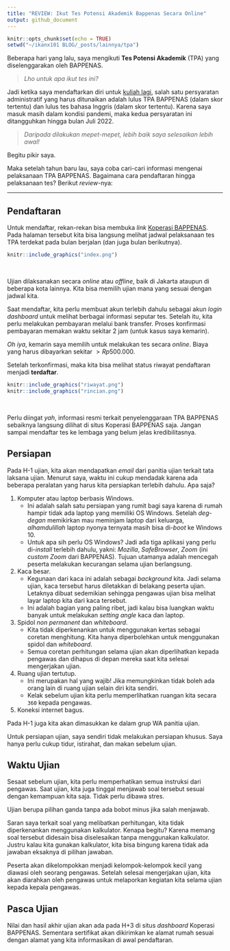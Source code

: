 ```yaml
---
title: "REVIEW: Ikut Tes Potensi Akademik Bappenas Secara Online"
output: github_document
---
```


```r
knitr::opts_chunk$set(echo = TRUE)
setwd("~/ikanx101 BLOG/_posts/lainnya/tpa")
```

Beberapa hari yang lalu, saya mengikuti __Tes Potensi Akademik__ (TPA) yang diselenggarakan oleh BAPPENAS.

> _Lho untuk apa ikut tes ini?_

Jadi ketika saya mendaftarkan diri untuk [kuliah lagi](https://ikanx101.com/blog/kuliah-lagi/), salah satu persyaratan administratif yang harus ditunaikan adalah lulus TPA BAPPENAS (dalam skor tertentu) dan lulus tes bahasa Inggris (dalam skor tertentu). Karena saya masuk masih dalam kondisi pandemi, maka kedua persyaratan ini ditangguhkan hingga bulan Juli 2022.

> _Daripada dilakukan mepet-mepet, lebih baik saya selesaikan lebih awal!_

Begitu pikir saya.

Maka setelah tahun baru lau, saya coba cari-cari informasi mengenai pelaksanaan TPA BAPPENAS. Bagaimana cara pendaftaran hingga pelaksanaan tes? Berikut _review_-nya:

---

## Pendaftaran

Untuk mendaftar, rekan-rekan bisa membuka _link_ [Koperasi BAPPENAS](https://koperasi.bappenas.go.id/jadwal-tpa/). Pada halaman tersebut kita bisa langsung melihat jadwal pelaksanaan tes TPA terdekat pada bulan berjalan (dan juga bulan berikutnya).

```r
knitr::include_graphics("index.png")
```

<br> 

Ujian dilaksanakan secara _online_ atau _offline_, baik di Jakarta ataupun di beberapa kota lainnya. Kita bisa memilih ujian mana yang sesuai dengan jadwal kita.

Saat mendaftar, kita perlu membuat akun terlebih dahulu sebagai akun _login_ _dashboard_ untuk melihat berbagai informasi seputar tes. Setelah itu, kita perlu melakukan pembayaran melalui bank transfer. Proses konfirmasi pembayaran memakan waktu sekitar 2 jam (untuk kasus saya kemarin).

_Oh iya_, kemarin saya memilih untuk melakukan tes secara _online_. Biaya yang harus dibayarkan sekitar $>Rp500.000$.

Setelah terkonfirmasi, maka kita bisa melihat status riwayat pendaftaran menjadi __terdaftar__.

```r
knitr::include_graphics("riwayat.png")
knitr::include_graphics("rincian.png")
```

<br>

Perlu diingat _yah_, informasi resmi terkait penyelenggaraan TPA BAPPENAS sebaiknya langsung dilihat di situs Koperasi BAPPENAS saja. Jangan sampai mendaftar tes ke lembaga yang belum jelas kredibilitasnya.

## Persiapan

Pada H-1 ujian, kita akan mendapatkan _email_ dari panitia ujian terkait tata laksana ujian. Menurut saya, waktu ini cukup mendadak karena ada beberapa peralatan yang harus kita persiapkan terlebih dahulu. Apa saja?

1. Komputer atau laptop berbasis Windows.
    - Ini adalah salah satu persiapan yang rumit bagi saya karena di rumah hampir tidak ada laptop yang memiliki OS Windows. Setelah _deg-degan_ memikirkan mau meminjam laptop dari keluarga, _alhamdulillah_ laptop nyonya ternyata masih bisa di-_boot_ ke Windows 10.
    - Untuk apa sih perlu OS Windows? Jadi ada tiga aplikasi yang perlu di-_install_ terlebih dahulu, yakni: _Mozilla_, _SafeBrowser_, _Zoom_ (ini _custom Zoom_ dari BAPPENAS). Tujuan utamanya adalah mencegah peserta melakukan kecurangan selama ujian berlangsung.
1. Kaca besar.
    - Kegunaan dari kaca ini adalah sebagai _background_ kita. Jadi selama ujian, kaca tersebut harus diletakkan di belakang peserta ujian. Letaknya dibuat sedemikian sehingga pengawas ujian bisa melihat layar laptop kita dari kaca tersebut.
    - Ini adalah bagian yang paling ribet, jadi kalau bisa luangkan waktu banyak untuk melakukan _setting angle_ kaca dan laptop.
1. Spidol _non permanent_ dan _whiteboard_.
    - Kita tidak diperkenankan untuk menggunakan kertas sebagai coretan menghitung. Kita hanya diperbolehkan untuk menggunakan spidol dan _whiteboard_. 
    - Semua coretan perhitungan selama ujian akan diperlihatkan kepada pengawas dan dihapus di depan mereka saat kita selesai mengerjakan ujian.
1. Ruang ujian tertutup.
    - Ini merupakan hal yang wajib! Jika memungkinkan tidak boleh ada orang lain di ruang ujian selain diri kita sendiri.
    - Kelak sebelum ujian kita perlu memperlihatkan ruangan kita secara `360` kepada pengawas.
1. Koneksi internet bagus.

Pada H-1 juga kita akan dimasukkan ke dalam grup WA panitia ujian.

Untuk persiapan ujian, saya sendiri tidak melakukan persiapan khusus. Saya hanya perlu cukup tidur, istirahat, dan makan sebelum ujian.

## Waktu Ujian

Sesaat sebelum ujian, kita perlu memperhatikan semua instruksi dari pengawas. Saat ujian, kita juga tinggal menjawab soal tersebut sesuai dengan kemampuan kita saja. Tidak perlu dibawa stres.

Ujian berupa pilihan ganda tanpa ada bobot minus jika salah menjawab.

Saran saya terkait soal yang melibatkan perhitungan, kita tidak diperkenankan menggunakan kalkulator. Kenapa begitu? Karena memang soal tersebut didesain bisa diselesaikan tanpa menggunakan kalkulator. Justru kalau kita gunakan kalkulator, kita bisa bingung karena tidak ada jawaban eksaknya di pilihan jawaban.

Peserta akan dikelompokkan menjadi kelompok-kelompok kecil yang diawasi oleh seorang pengawas. Setelah selesai mengerjakan ujian, kita akan diarahkan oleh pengawas untuk melaporkan kegiatan kita selama ujian kepada kepala pengawas.

## Pasca Ujian

Nilai dan hasil akhir ujian akan ada pada H+3 di situs _dashboard_ Koperasi BAPPENAS. Sementara sertifikat akan dikirimkan ke alamat rumah sesuai dengan alamat yang kita informasikan di awal pendaftaran.